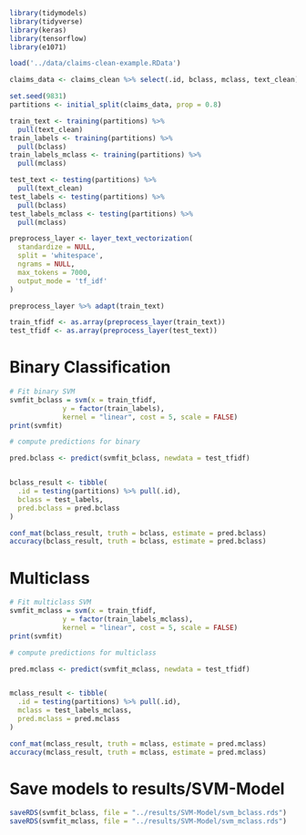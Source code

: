```r
library(tidymodels)
library(tidyverse)
library(keras)
library(tensorflow)
library(e1071)
```

```r
load('../data/claims-clean-example.RData')
```


```r
claims_data <- claims_clean %>% select(.id, bclass, mclass, text_clean)

set.seed(9831)
partitions <- initial_split(claims_data, prop = 0.8)

train_text <- training(partitions) %>%
  pull(text_clean)
train_labels <- training(partitions) %>%
  pull(bclass)
train_labels_mclass <- training(partitions) %>%
  pull(mclass)

test_text <- testing(partitions) %>%
  pull(text_clean)
test_labels <- testing(partitions) %>%
  pull(bclass)
test_labels_mclass <- testing(partitions) %>%
  pull(mclass)
```

```r
preprocess_layer <- layer_text_vectorization(
  standardize = NULL,
  split = 'whitespace',
  ngrams = NULL,
  max_tokens = 7000,
  output_mode = 'tf_idf'
)

preprocess_layer %>% adapt(train_text)
```

```r
train_tfidf <- as.array(preprocess_layer(train_text))
test_tfidf <- as.array(preprocess_layer(test_text))
```

# Binary Classification

```r
# Fit binary SVM
svmfit_bclass = svm(x = train_tfidf,
             y = factor(train_labels),
             kernel = "linear", cost = 5, scale = FALSE)
print(svmfit)
```

```r
# compute predictions for binary

pred.bclass <- predict(svmfit_bclass, newdata = test_tfidf)


bclass_result <- tibble(
  .id = testing(partitions) %>% pull(.id),
  bclass = test_labels,
  pred.bclass = pred.bclass
)

conf_mat(bclass_result, truth = bclass, estimate = pred.bclass)
accuracy(bclass_result, truth = bclass, estimate = pred.bclass)
```


# Multiclass

```r
# Fit multiclass SVM
svmfit_mclass = svm(x = train_tfidf,
             y = factor(train_labels_mclass),
             kernel = "linear", cost = 5, scale = FALSE)
print(svmfit)
```

```r
# compute predictions for multiclass

pred.mclass <- predict(svmfit_mclass, newdata = test_tfidf)


mclass_result <- tibble(
  .id = testing(partitions) %>% pull(.id),
  mclass = test_labels_mclass,
  pred.mclass = pred.mclass
)

conf_mat(mclass_result, truth = mclass, estimate = pred.mclass)
accuracy(mclass_result, truth = mclass, estimate = pred.mclass)
```


# Save models to results/SVM-Model
```r
saveRDS(svmfit_bclass, file = "../results/SVM-Model/svm_bclass.rds")
saveRDS(svmfit_mclass, file = "../results/SVM-Model/svm_mclass.rds")
```


